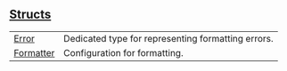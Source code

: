 
## [Structs](./core-fmt-structs)

| | |
|:---|:---|
| [Error](./core-fmt-Error) | Dedicated type for representing formatting errors. |
| [Formatter](./core-fmt-Formatter) | Configuration for formatting. |
